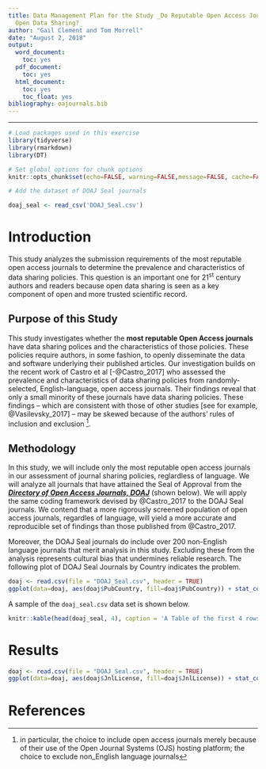 ---
title: Data Management Plan for the Study _Do Reputable Open Access Journals Require
  Open Data Sharing?_
author: "Gail Clement and Tom Morrell"
date: "August 2, 2018"
output:
  word_document:
    toc: yes
  pdf_document:
    toc: yes
  html_document:
    toc: yes
    toc_float: yes
bibliography: oajournals.bib
---

*****

```{r setup, include=FALSE, echo = FALSE}

# Load packages used in this exercise
library(tidyverse)
library(rmarkdown)
library(DT)
```

```{r global_options, include=FALSE}
# Set global options for chunk options
knitr::opts_chunk$set(echo=FALSE, warning=FALSE,message=FALSE, cache=FALSE)
```

```{r add_dataset}
# Add the dataset of DOAJ Seal journals

doaj_seal <- read_csv('DOAJ_Seal.csv')

```

# Introduction

This study analyzes the submission requirements of the most reputable open access journals to determine the prevalence and characteristics of data sharing policies. This question is an important one for 21^st^ century authors and readers because open data sharing is seen as a key component of open and more trusted scientific record.

## Purpose of this Study

This study investigates whether the **most reputable Open Access journals** have data sharing polices and the characteristics of those policies. These policies require authors, in some fashion, to openly disseminate the data and software underlying their published articles. 
Our investigation builds on the recent work of Castro et al [-@Castro_2017] who assessed the prevalence and characteristics of data sharing policies from randomly-selected, English-language, open access journals. Their findings reveal that only a small minority of these journals have data sharing policies. These findings -- which are consistent with those of other studies [see for example, @Vasilevsky_2017] -- may be skewed because of the authors' rules of inclusion and exclusion ^[in particular, the choice to include open access journals merely because of their use of the Open Journal Systems (OJS) hosting platform; the choice to exclude non_English language journals].


## Methodology

In this study, we will include only the most reputable open access journals in our assessment  of journal sharing policies, reglardless of language. We will analyze all journals that have attained the Seal of Approval from the [_**Directory of Open Access Journals, DOAJ**_](http://doaj.org) (shown below). We will apply the same coding framework devised by @Castro_2017 to the DOAJ Seal journals. We contend that a more rigorously screened population of open access journals, regardles of language, will yield a more accurate and reproducible set of findings than those published from @Castro_2017.

Moreover, the DOAJ Seal journals do include over 200 non-English language journals that merit analysis in this study. Excluding these from the analysis represents cultural bias that undermines reliable research. The following plot of DOAJ Seal Journals by Country indicates the problem.

```{r plot_country, echo= FALSE, fig.width=10,fig.height=11}

doaj <- read.csv(file = "DOAJ_Seal.csv", header = TRUE)
ggplot(data=doaj, aes(doaj$PubCountry, fill=doaj$PubCountry)) + stat_count() + labs(x="Country", y="Count") + theme(axis.text.x = element_text(angle = 45, vjust = 1, hjust=1))
```


A sample of the `doaj_seal.csv` data set is shown below.  

```{r}
knitr::kable(head(doaj_seal, 4), caption = 'A Table of the first 4 rows of the DOAJ Seal data.')
```

# Results

```{r plot_license, echo= FALSE, fig.width=10,fig.height=11}

doaj <- read.csv(file = "DOAJ_Seal.csv", header = TRUE)
ggplot(data=doaj, aes(doaj$JnlLicense, fill=doaj$JnlLicense)) + stat_count() + labs(x="License", y="Count", title = "DOAJ Seal by Country") 
```

# References
